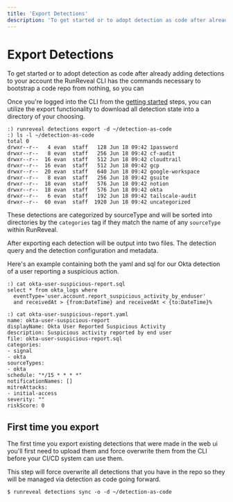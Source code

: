 ```yaml
---
title: 'Export Detections'
description: 'To get started or to adopt detection as code after already adding detections to'
---
```


# Export Detections

To get started or to adopt detection as code after already adding detections to
your account the RunReveal CLI has the commands necessary to bootstrap a code
repo from nothing, so you can 

Once you're logged into the CLI from the [getting started](/detections/detection-as-code/getting-started)
steps, you can utilize the export functionality to download all detection state
into a directory of your choosing.

```
:) runreveal detections export -d ~/detection-as-code
:) ls -l ~/detection-as-code 
total 0
drwxr--r--   4 evan  staff   128 Jun 18 09:42 1password
drwxr--r--   8 evan  staff   256 Jun 18 09:42 cf-audit
drwxr--r--  16 evan  staff   512 Jun 18 09:42 cloudtrail
drwxr--r--  16 evan  staff   512 Jun 18 09:42 gcp
drwxr--r--  20 evan  staff   640 Jun 18 09:42 google-workspace
drwxr--r--   8 evan  staff   256 Jun 18 09:42 gsuite
drwxr--r--  18 evan  staff   576 Jun 18 09:42 notion
drwxr--r--  18 evan  staff   576 Jun 18 09:42 okta
drwxr--r--   6 evan  staff   192 Jun 18 09:42 tailscale-audit
drwxr--r--  60 evan  staff  1920 Jun 18 09:42 uncategorized
```

These detections are categorized by sourceType and will be
sorted into directories by the `categories` tag if they
match the name of any `sourceType` within RunReveal.

After exporting each detection will be output into two files. The detection
query and the detection configuration and metadata.

Here's an example containing both the yaml and sql for our Okta detection of
a user reporting a suspicious action.

```
:) cat okta-user-suspicious-report.sql 
select * from okta_logs where
  eventType='user.account.report_suspicious_activity_by_enduser'
  and receivedAt > {from:DateTime} and receivedAt < {to:DateTime}%

:) cat okta-user-suspicious-report.yaml
name: okta-user-suspicious-report
displayName: Okta User Reported Suspicious Activity
description: Suspicious activity reported by end user
file: okta-user-suspicious-report.sql
categories:
- signal
- okta
sourceTypes:
- okta
schedule: "*/15 * * * *"
notificationNames: []
mitreAttacks:
- initial-access
severity: ""
riskScore: 0
```

## First time you export
The first time you export existing detections that were made in the web ui
you'll first need to upload them and force overwrite them from the CLI before
your CI/CD system can use them.

This step will force overwrite all detections that you have in the repo so
they will be managed via detection as code going forward.

```
$ runreveal detections sync -o -d ~/detection-as-code
```